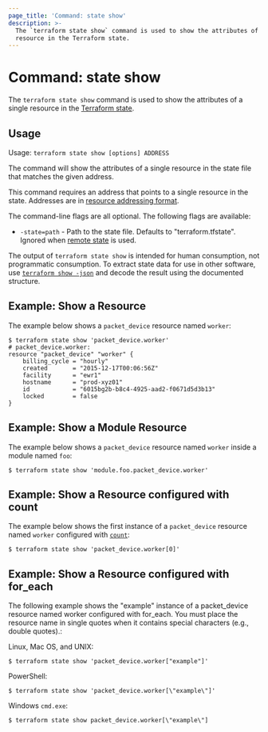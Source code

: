 ```yaml
---
page_title: 'Command: state show'
description: >-
  The `terraform state show` command is used to show the attributes of a single
  resource in the Terraform state.
---
```


# Command: state show

The `terraform state show` command is used to show the attributes of a
single resource in the
[Terraform state](/language/state).

## Usage

Usage: `terraform state show [options] ADDRESS`

The command will show the attributes of a single resource in the
state file that matches the given address.

This command requires an address that points to a single resource in the
state. Addresses are
in [resource addressing format](/cli/state/resource-addressing).

The command-line flags are all optional. The following flags are available:

* `-state=path` - Path to the state file. Defaults to "terraform.tfstate".
  Ignored when [remote state](/language/state/remote) is used.

The output of `terraform state show` is intended for human consumption, not
programmatic consumption. To extract state data for use in other software, use
[`terraform show -json`](/cli/commands/show#json-output) and decode the result
using the documented structure.

## Example: Show a Resource

The example below shows a `packet_device` resource named `worker`:

```
$ terraform state show 'packet_device.worker'
# packet_device.worker:
resource "packet_device" "worker" {
    billing_cycle = "hourly"
    created       = "2015-12-17T00:06:56Z"
    facility      = "ewr1"
    hostname      = "prod-xyz01"
    id            = "6015bg2b-b8c4-4925-aad2-f0671d5d3b13"
    locked        = false
}
```

## Example: Show a Module Resource

The example below shows a `packet_device` resource named `worker` inside a module named `foo`:

```shell
$ terraform state show 'module.foo.packet_device.worker'
```

## Example: Show a Resource configured with count

The example below shows the first instance of a `packet_device` resource named `worker` configured with
[`count`](/language/meta-arguments/count):

```shell
$ terraform state show 'packet_device.worker[0]'
```

## Example: Show a Resource configured with for_each

The following example shows the "example" instance of a packet_device resource named worker configured with for_each. You must place the resource name in single quotes when it contains special characters (e.g., double quotes).:

Linux, Mac OS, and UNIX:

```shell
$ terraform state show 'packet_device.worker["example"]'
```

PowerShell:

```shell
$ terraform state show 'packet_device.worker[\"example\"]'
```

Windows `cmd.exe`:

```shell
$ terraform state show packet_device.worker[\"example\"]
```

